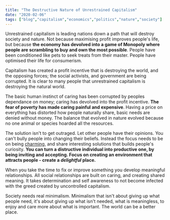 ```yaml
---
title: "The Destructive Nature of Unrestrained Capitalism"
date: "2020-02-06"
tags: ["blog","capitalism","economics","politics","nature","society"]
---
```

Unrestrained capitalism is leading nations down a path that will destroy society and nature. Not because maximising profit improves people's life, but because **the economy has devolved into a game of Monopoly where people are scrambling to buy and own the most possible**. People have been conditioned like pets to seek treats from their master. People have optimised their life for consumerism.

Capitalism has created a profit incentive that is destroying the world, and the opposing forces; the social activists, and government are being corrupted. It is clear to many people that unrestrained capitalism is destroying the natural world.

The basic human instinct of caring has been corrupted by peoples dependance on money; caring has devolved into the profit incentive. **The fear of poverty has made caring painful and expensive**. Having a price on everything has distorted how people naturally share, basic needs are denied without money. The balance that  evolved in nature evolved because no one animal or species hoarded all the resources.

The solution isn't to get outraged. Let other people have their opinions. You can't bully people into changing their beliefs. Instead the focus needs to be on being [charming](https://areomagazine.com/2017/10/28/how-not-to-de-radicalize-a-twitter-neo-nazi/), and share interesting solutions that builds people's curiosity. **You can turn a distructive individual into productive one, by being inviting and accepting. Focus on creating an environment that attracts people - create a *delightful* place.**

When you take the time to fix or improve something you develop meaningful relationships. All social relationships are built on caring, and creating shared meaning. It takes determination and self awareness to not become infected with the greed created by uncontrolled capitalism.

Society needs real minimalism. Minimalism that isn't about giving up what people need, it's about giving up what isn't needed, what is meaningless, to enjoy and care more about what is important. The world can be a better place.
